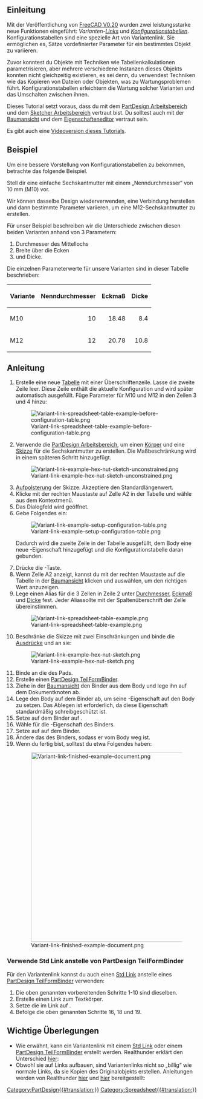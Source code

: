 <languages/>

<div lang="en" dir="ltr" class="mw-content-ltr">
{{TutorialInfo
|Topic=Using Configuration Tables
|Level=Beginner
|Time=30 minutes
|Author=Gbroques
|FCVersion=0.20
|Files=[https://forum.freecad.org/download/file.php?id=270593 ConfigurationTableExample.FCStd]
}}
</div>

<span id="Introduction"></span>
==Einleitung==

Mit der Veröffentlichung von [[Release_notes_0.20#Spreadsheet_Workbench|FreeCAD V0.20]] wurden zwei leistungsstarke neue Funktionen eingeführt: ''Varianten-[[Std_LinkMake/de|Links]]'' und ''[https://forum.freecadweb.org/viewtopic.php?f=17&t=42183 Konfigurationstabellen]''. Konfigurationstabellen sind eine spezielle Art von Variantenlink. Sie ermöglichen es, Sätze vordefinierter Parameter für ein bestimmtes Objekt zu variieren.

Zuvor konntest du Objekte mit Techniken wie Tabellenkalkulationen parametrisieren, aber mehrere verschiedene Instanzen dieses Objekts konnten nicht gleichzeitig existieren, es sei denn, du verwendest Techniken wie das Kopieren von Dateien oder Objekten, was zu Wartungsproblemen führt. Konfigurationstabellen erleichtern die Wartung solcher Varianten und das Umschalten zwischen ihnen.

Dieses Tutorial setzt voraus, dass du mit dem [[PartDesign_Workbench/de|PartDesign Arbeitsbereich]] und dem [[Sketcher_Workbench/de|Sketcher Arbeitsbereich]] vertraut bist. Du solltest auch mit der [[Tree view/de|Baumansicht]] und dem [[Property_editor/de|Eigenschafteneditor]] vertraut sein.

Es gibt auch eine [https://www.youtube.com/watch?v=m9C_ahIVKOI Videoversion dieses Tutorials].

<span id="Example"></span>
==Beispiel==

Um eine bessere Vorstellung von Konfigurationstabellen zu bekommen, betrachte das folgende Beispiel.

Stell dir eine einfache Sechskantmutter mit einem „Nenndurchmesser“ von 10 mm (M10) vor.

Wir können dasselbe Design wiederverwenden, eine Verbindung herstellen und dann bestimmte Parameter variieren, um eine M12-Sechskantmutter zu erstellen.

Für unser Beispiel beschreiben wir die Unterschiede zwischen diesen beiden Varianten anhand von 3 Parametern:
# Durchmesser des Mittellochs
# Breite über die Ecken
# und Dicke.

Die einzelnen Parameterwerte für unsere Varianten sind in dieser Tabelle beschrieben:

{| class="wikitable"
|-
! Variante !! Nenndurchmesser !! Eckmaß !! Dicke
|-
| M10 || style="text-align:right;" | 10 || style="text-align:right;" | 18.48 || style="text-align:right;" | 8.4
|-
| M12 || style="text-align:right;" | 12 || style="text-align:right;" | 20.78 || style="text-align:right;" | 10.8
|}

<span id="Instructions"></span>
==Anleitung==

# Erstelle eine neue [[Spreadsheet_CreateSheet/de|Tabelle]] mit einer Überschriftenzeile. Lasse die zweite Zeile leer. Diese Zeile enthält die aktuelle Konfiguration und wird später automatisch ausgefüllt. Füge Parameter für M10 und M12 in den Zeilen 3 und 4 hinzu: <p>[[File:Variant-link-spreadsheet-table-example-before-configuration-table.png]]</p>
# Verwende die [[PartDesign_Workbench/de|PartDesign Arbeitsbereich]], um einen [[PartDesign_Body/de|Körper]] und eine [[PartDesign_NewSketch/de|Skizze]] für die Sechskantmutter zu erstellen. Die Maßbeschränkung wird in einem späteren Schritt hinzugefügt. <p>[[File:Variant-link-example-hex-nut-sketch-unconstrained.png]]</p>
# [[PartDesign_Pad/de|Aufpolsterung]] der Skizze. Akzeptiere den Standardlängenwert.
# Klicke mit der rechten Maustaste auf Zelle A2 in der Tabelle und wähle {{MenuCommand|Konfigurationstabelle...}} aus dem Kontextmenü.
# Das Dialogfeld {{MenuCommand|Konfigurationstabelle einrichten}} wird geöffnet.
# Gebe Folgendes ein: <p>[[File:Variant-link-example-setup-configuration-table.png]]</p> Dadurch wird die zweite Zeile in der Tabelle ausgefüllt, dem Body eine neue {{PropertyData|Configuration}}-Eigenschaft hinzugefügt und die Konfigurationstabelle daran gebunden.
# Drücke die {{Button|OK}}-Taste.
# Wenn Zelle A2 {{Value|#PENDING}} anzeigt, kannst du mit der rechten Maustaste auf die Tabelle in der [[Tree_view/de|Baumansicht]] klicken und {{MenuCommand|Objekt neu berechnen}} auswählen, um den richtigen Wert anzuzeigen.
# Lege einen Alias ​​für die 3 Zellen in Zeile 2 unter <u>Durchmesser</u>, <u>Eckmaß</u> und <u>Dicke</u> fest. Jeder Alias ​​sollte mit der Spaltenüberschrift der Zelle übereinstimmen. <p>[[File:Variant-link-spreadsheet-table-example.png]]</p>
# Beschränke die Skizze mit zwei Einschränkungen und binde die [[Expressions/de|Ausdrücke]] {{Value|Spreadsheet.Durchmesser}} und {{Value|Spreadsheet.Breite über Ecken}} an sie: <p>[[File:Variant-link-example-hex-nut-sketch.png]]</p>
# Binde {{Value|Spreadsheet.Dicke}} an die {{PropertyData|Länge}} des Pads.
# Erstelle einen [[PartDesign_SubShapeBinder/de|PartDesign TeilFormBinder]].
# Ziehe in der [[Tree_view/de|Baumansicht]] den Binder aus dem Body und lege ihn auf dem Dokumentknoten ab.
# Lege den Body auf dem Binder ab, um seine {{PropertyData|Support}}-Eigenschaft auf den Body zu setzen. Das Ablegen ist erforderlich, da diese Eigenschaft standardmäßig schreibgeschützt ist.
# Setze {{PropertyData|Bind Copy on Change}} auf dem Binder auf {{Value|Enabled}}.
# Wähle {{Value|M12}} für die {{PropertyData|Configuration}}-Eigenschaft des Binders.
# Setze {{PropertyView|Use Binder Style}} auf {{FALSE}} auf dem Binder.
# Ändere das {{PropertyData|Placement}} des Binders, sodass er vom Body weg ist.
# Wenn du fertig bist, solltest du etwa Folgendes haben: <p>[[File:Variant-link-finished-example-document.png|500px]]</p>

<span id="Use_Std_Link_instead_of_PartDesign_SubShapeBinder"></span>
===Verwende Std Link anstelle von PartDesign TeilFormBinder===

Für den Variantenlink kannst du auch einen [[Std_LinkMake|Std Link]] anstelle eines [[PartDesign_SubShapeBinder|PartDesign TeilFormBinder]] verwenden:
# Die oben genannten vorbereitenden Schritte 1-10 sind dieselben.
# Erstelle einen Link zum Textkörper.
# Setze die {{PropertyData|Link Copy On Change}} im Link auf {{Value|Enabled}}.
# Befolge die oben genannten Schritte 16, 18 und 19.

<span id="Key_considerations"></span>
==Wichtige Überlegungen==

* Wie erwähnt, kann ein Variantenlink mit einem [[Std_LinkMake/de|Std Link]] oder einem [[PartDesign_SubShapeBinder/de|PartDesign TeilFormBinder]] erstellt werden. Realthunder erklärt den Unterschied [https://forum.freecadweb.org/viewtopic.php?f=17&t=42183 hier]: <p>{{quote|text=Anstatt das verknüpfte Objekt mit seiner gesamten Hierarchie zu duplizieren, erstellt der [[PartDesign_SubShapeBinder/de|TeilFormBinder]] eine abgeflachte Kopie des mutierten Objekts. Ein weiterer Unterschied zu Link besteht darin, dass der [[PartDesign_SubShapeBinder/de|TeilFormBinder]] alle Änderungen des Originalobjekts mit der Kopie synchronisiert, selbst wenn die Konfigurationen unterschiedlich sind, während bei Link die beiden Objekte nach dem Kopieren unabhängig werden.}}</p>
* Obwohl sie auf Links aufbauen, sind Variantenlinks nicht so „billig“ wie normale Links, da sie Kopien des Originalobjekts erstellen. Anleitungen werden von Realthunder [https://forum.freecadweb.org/viewtopic.php?p=532130#p532130 hier] und [https://forum.freecadweb.org/viewtopic.php?p=358582#p358582 hier] bereitgestellt: <p>{{quote|text=[Wenn] Du Link für alternative Konfigurationen verwendest, mußt du dir darüber im Klaren sein, dass dadurch eine Kopie des Originalobjekts erstellt wird... es wäre besser, für jede [Variante] einen einzelnen „Varianten“-Link zu erstellen, um unnötige Duplikate zu vermeiden. Oder besser noch, verwende TeilFormBinder... Und erstelle wiederum einen [[PartDesign_SubShapeBinder/de|TeilFormBinder]] für jede Konfiguration.}}</p>


{{Clear}}
[[Category:PartDesign{{#translation:}}]]
[[Category:Spreadsheet{{#translation:}}]]